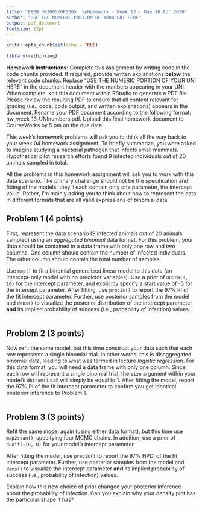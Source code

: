 ```yaml
---
title: "EEEB UN3005/GR5005  \nHomework - Week 13 - Due 30 Apr 2020"
author: "USE THE NUMERIC PORTION OF YOUR UNI HERE"
output: pdf_document
fontsize: 12pt
---
```


```r

knitr::opts_chunk$set(echo = TRUE)

library(rethinking)
```


**Homework Instructions:** Complete this assignment by writing code in the code chunks provided. If required, provide written explanations **below** the relevant code chunks. Replace "USE THE NUMERIC PORTION OF YOUR UNI HERE" in the document header with the numbers appearing in your UNI. When complete, knit this document within RStudio to generate a PDF file. Please review the resulting PDF to ensure that all content relevant for grading (i.e., code, code output, and written explanations) appears in the document. Rename your PDF document according to the following format: hw_week_13_UNInumbers.pdf. Upload this final homework document to CourseWorks by 5 pm on the due date. 
  
  
This week's homework problems will ask you to think all the way back to your week 04 homework assignment. To briefly summarize, you were asked to imagine studying a bacterial pathogen that infects small mammals. Hypothetical pilot research efforts found 9 infected individuals out of 20 animals sampled in total.

All the problems in this homework assignment will ask you to work with this data scenario. The primary challenge should not be the specification and fitting of the models; they'll each contain only one parameter, the intercept value. Rather, I'm mainly asking you to think about how to represent the data in different formats that are all valid expressions of binomial data. 


## Problem 1 (4 points)

First, represent the data scenario (9 infected animals out of 20 animals sampled) using an *aggregated binomial* data format. For this problem, your data should be contained in a data frame with only one row and two columns. One column should contain the number of infected individuals. The other column should contain the total number of samples.

Use `map()` to fit a binomial generalized linear model to this data (an intercept-only model with no predictor variables). Use a prior of `dnorm(0, 10)` for the intercept parameter, and explicitly specify a start value of -5 for the intercept parameter. After fitting, use `precis()` to report the 97% PI of the fit intercept parameter. Further, use posterior samples from the model and `dens()` to visualize the posterior distribution of the intercept parameter **and** its implied probability of success (i.e., probability of infection) values.

```r

```


## Problem 2 (3 points)

Now refit the same model, but this time construct your data such that each row represents a single binomial trial. In other words, this is disaggregated binomial data, leading to what was termed in lecture *logistic regression*. For this data format, you will need a data frame with only one column. Since each row will represent a single binomial trial, the `size` argument within your model's `dbinom()` call will simply be equal to 1. After fitting the model, report the 97% PI of the fit intercept parameter to confirm you get identical posterior inference to Problem 1.

```r

```


## Problem 3 (3 points)

Refit the same model again (using either data format), but this time use `map2stan()`, specifying four MCMC chains. In addition, use a prior of `dunif(-10, 0)` for your model's intercept parameter.

After fitting the model, use `precis()` to report the 97% HPDI of the fit intercept parameter. Further, use posterior samples from the model and `dens()` to visualize the intercept parameter **and** its implied probability of success (i.e., probability of infection) values.

Explain how this new choice of prior changed your posterior inference about the probability of infection. Can you explain why your density plot has the particular shape it has?

```r

```
